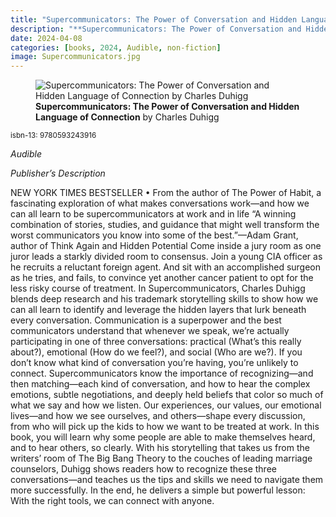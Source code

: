 ```yaml
---
title: "Supercommunicators: The Power of Conversation and Hidden Language of Connection"
description: "**Supercommunicators: The Power of Conversation and Hidden Language of Connection** by Charles Duhigg"
date: 2024-04-08
categories: [books, 2024, Audible, non-fiction]
image: Supercommunicators.jpg
---
```

![**Supercommunicators: The Power of Conversation and Hidden Language of Connection** by Charles Duhigg](Supercommunicators.jpg){fig-align="left"}

<sup>isbn-13: 9780593243916</sup>

*Audible*

*Publisher's Description*

NEW YORK TIMES BESTSELLER • From the author of The Power of Habit, a
fascinating exploration of what makes conversations work—and how we can all
learn to be supercommunicators at work and in life “A winning combination
of stories, studies, and guidance that might well transform the worst
communicators you know into some of the best.”—Adam Grant, author of Think
Again and Hidden Potential Come inside a jury room as one juror leads a
starkly divided room to consensus. Join a young CIA officer as he recruits
a reluctant foreign agent. And sit with an accomplished surgeon as he
tries, and fails, to convince yet another cancer patient to opt for the
less risky course of treatment. In Supercommunicators, Charles Duhigg
blends deep research and his trademark storytelling skills to show how we
can all learn to identify and leverage the hidden layers that lurk beneath
every conversation. Communication is a superpower and the best
communicators understand that whenever we speak, we’re actually
participating in one of three conversations: practical (What’s this really
about?), emotional (How do we feel?), and social (Who are we?). If you
don’t know what kind of conversation you’re having, you’re unlikely to
connect. Supercommunicators know the importance of recognizing—and then
matching—each kind of conversation, and how to hear the complex emotions,
subtle negotiations, and deeply held beliefs that color so much of what we
say and how we listen. Our experiences, our values, our emotional lives—and
how we see ourselves, and others—shape every discussion, from who will pick
up the kids to how we want to be treated at work. In this book, you will
learn why some people are able to make themselves heard, and to hear
others, so clearly. With his storytelling that takes us from the writers’
room of The Big Bang Theory to the couches of leading marriage counselors,
Duhigg shows readers how to recognize these three conversations—and teaches
us the tips and skills we need to navigate them more successfully. In the
end, he delivers a simple but powerful lesson: With the right tools, we can
connect with anyone.